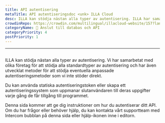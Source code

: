 ```yaml
---
title: API autentisering
metaTitle: API autentiseringsdoc <unk> ILLA Cloud
desc: ILLA kan stödja nästan alla typer av autentisering. ILLA har samarbetat med olika företag för att stödja alla standardtyper av autentisering och har även utvecklat metoder för att stödja alla anpassade autentiseringsmetoder som vi inte stöder.
crowdinRepo: https://crowdin.com/multilingual/illacloud-website/157?languages=sv&filter=basic&value=0
categoryName: 📲 Anslut till databas och API
categoryPriority: 4
postPriority: 1
---
```


* * *

## <h2 hidden>API-autentisering</h2>

ILLA kan stödja nästan alla typer av autentisering. Vi har samarbetat med olika företag för att stödja alla standardtyper av autentisering och har även utvecklat metoder för att stödja eventuella anpassade autentiseringsmetoder som vi inte stöder direkt.

Du kan använda statiska autentiseringstoken eller skapa ett autentiseringssystem som uppmanar slutanvändaren till deras uppgifter varje gång de får tillgång till programmet.

Denna sida kommer att ge dig instruktioner om hur du autentiserar ditt API. Om du har frågor eller behöver hjälp, du kan kontakta vårt supportteam med Intercom bubblan på denna sida eller hjälp-ikonen inne i editorn.
